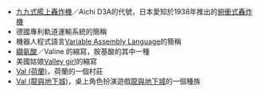 * [[九九式艦上轟炸機|九九式艦上轟炸機]]／Aichi D3A的代號，日本愛知於1938年推出的[[俯衝式轟炸機|俯衝式轟炸機]]
* 德國專利軌道運輸系統{{lang|fr|[[VAL|Véhicule Automatique Léger]]}}的簡稱
* 機器人程式語言[[可變彙編語言|Variable Assembly Language]]的簡稱
* [[纈氨酸|纈氨酸]]／Valine 的縮寫，胺基酸的其中一種
* 美國姑娘[[Valley_girl|Valley girl]]的縮寫
* [[Val_(荷蘭)|Val (荷蘭)]]，荷蘭的一個村莊
* [[Val_(龍與地下城)|Val (龍與地下城)]]，桌上角色扮演遊戲[[龍與地下城|龍與地下城]]的一個種族

{{消歧義|Cat=非中文名稱消歧義}}